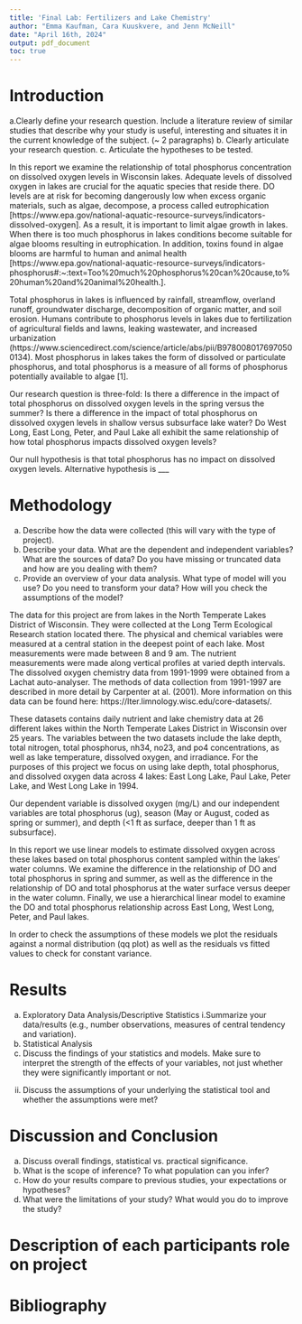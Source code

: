 ```yaml
---
title: 'Final Lab: Fertilizers and Lake Chemistry'
author: "Emma Kaufman, Cara Kuuskvere, and Jenn McNeill" 
date: "April 16th, 2024"
output: pdf_document
toc: true
---
```


```{=tex}
\newpage
\listoftables 
\newpage
\listoffigures 
\newpage
```


# Introduction
a.Clearly define your research question. Include a literature review of similar studies that describe why your study is useful, interesting and situates it in the current knowledge of the subject. (~ 2 paragraphs)
b. Clearly articulate your research question.
c. Articulate the hypotheses to be tested.

In this report we examine the relationship of total phosphorus concentration on dissolved oxygen levels in Wisconsin lakes. Adequate levels of dissolved oxygen in lakes are crucial for the aquatic species that reside there. DO levels are at risk for becoming dangerously low when excess organic materials, such as algae, decompose, a process called eutrophication [https://www.epa.gov/national-aquatic-resource-surveys/indicators-dissolved-oxygen]. As a result, it is important to limit algae growth in lakes. When there is too much phosphorus in lakes conditions become suitable for algae blooms resulting in eutrophication. In addition, toxins found in algae blooms are harmful to human and animal health [https://www.epa.gov/national-aquatic-resource-surveys/indicators-phosphorus#:~:text=Too%20much%20phosphorus%20can%20cause,to%20human%20and%20animal%20health.]. 

Total phosphorus in lakes is influenced by rainfall, streamflow, overland runoff, groundwater discharge, decomposition of organic matter, and soil erosion. Humans contribute to phosphorus levels in lakes due to fertilization of agricultural fields and lawns, leaking wastewater, and increased urbanization (https://www.sciencedirect.com/science/article/abs/pii/B9780080176970500134). Most phosphorus in lakes takes the form of dissolved or particulate phosphorus, and total phosphorus is a measure of all forms of phosphorus potentially available to algae [1].

Our research question is three-fold:
Is there a difference in the impact of total phosphorus on dissolved oxygen levels in the spring versus the summer?
Is there a difference in the impact of total phosphorus on dissolved oxygen levels in shallow versus subsurface lake water?
Do West Long, East Long, Peter, and Paul Lake all exhibit the same relationship of how total phosphorus impacts dissolved oxygen levels? 

Our null hypothesis is that total phosphorus has no impact on dissolved oxygen levels.
Alternative hypothesis is ___

# Methodology 
a. Describe how the data were collected (this will vary with the type of project).
b. Describe your data. What are the dependent and independent variables? What are the sources of data? Do you have missing or truncated data and how are you dealing with them?
c. Provide an overview of your data analysis. What type of model will you use? Do you need to transform your data? How will you check the assumptions of the model?

The data for this project are from lakes in the North Temperate Lakes District of Wisconsin. They were collected at the Long Term Ecological Research station located there. The physical and chemical variables were measured at a central station in the deepest point of each lake. Most measurements were made between 8 and 9 am. The nutrient measurements were made along vertical profiles at varied depth intervals. The dissolved oxygen chemistry data from 1991-1999 were obtained from a Lachat auto-analyser. The methods of data collection from 1991-1997 are described in more detail by Carpenter at al. (2001). More information on this data can be found here: https://lter.limnology.wisc.edu/core-datasets/. 

These datasets contains daily nutrient and lake chemistry data at 26 different lakes within the North Temperate Lakes District in Wisconsin over 25 years. The variables between the two datasets include the lake depth, total nitrogen, total phosphorus, nh34, no23, and po4 concentrations, as well as lake temperature, dissolved oxygen, and irradiance. For the purposes of this project we focus on using lake depth, total phosphorus, and dissolved oxygen data across 4 lakes: East Long Lake, Paul Lake, Peter Lake, and West Long Lake in 1994. 

Our dependent variable is dissolved oxygen (mg/L) and our independent variables are total phosphorus (ug), season (May or August, coded as spring or summer), and depth (<1 ft as surface, deeper than 1 ft as subsurface). 

In this report we use linear models to estimate dissolved oxygen across these lakes based on total phosphorus content sampled within the lakes’ water columns. We examine the difference in the relationship of DO and total phosphorus in spring and summer, as well as the difference in the relationship of DO and total phosphorus at the water surface versus deeper in the water column. Finally, we use a hierarchical linear model to examine the DO and total phosphorus relationship across East Long, West Long, Peter, and Paul lakes. 

In order to check the assumptions of these models we plot the residuals against a normal distribution (qq plot) as well as the residuals vs fitted values to check for constant variance. 


# Results 
a. Exploratory Data Analysis/Descriptive Statistics
  i.Summarize your data/results (e.g., number observations, measures of central tendency and     variation).
b. Statistical Analysis
  i. Discuss the findings of your statistics and models. Make sure to interpret the strength     of the effects of your variables, not just whether they were significantly important or     not.
  ii. Discuss the assumptions of your underlying the statistical tool and whether the         assumptions were met?
  
# Discussion and Conclusion
a. Discuss overall findings, statistical vs. practical significance.
b. What is the scope of inference? To what population can you infer?
c. How do your results compare to previous studies, your expectations or hypotheses?
d. What were the limitations of your study? What would you do to improve the study?

# Description of each participants role on project

# Bibliography